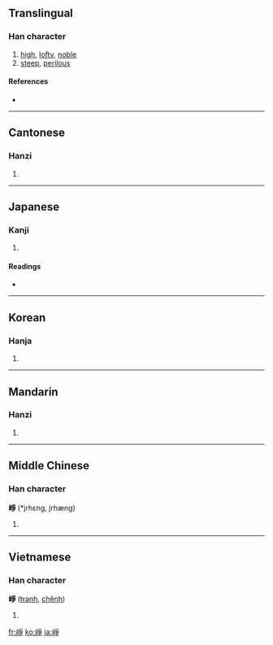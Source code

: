 {{also|峥}}
==Translingual==

===Han character===
{{Han char|rn=46|rad=山|as=08|sn=11|four=2275<sub>7</sub>|canj=山月尸木 (UBSD)}}

# [[high]], [[lofty]], [[noble]]
# [[steep]], [[perilous]]

====References====
* {{Han ref|kx=0314.320|dkj=08203|dj=0615.170|hdz=10780.220|uh=5D22|ud=23842|bh=B157|bd=45399}}

----

==Cantonese==

===Hanzi===
{{yue-hanzi|jyut=|y=jang1|sim=峥}}

# {{defn|Cantonese}}

----

==Japanese==

===Kanji===
{{ja-kanji|grade=|rs=山08}}

# {{defn|Japanese}}

====Readings====
* {{ja-readings|on=[[そう]] (sō)|kun=}}

----

==Korean==

===Hanja===
{{ko-hanja|hangeul=쟁|rv=jaeng|mr=chaeng}}

# {{defn|Korean}}

----

==Mandarin==

===Hanzi===
{{cmn-hanzi|sim=峥|pin=[[zhēng]] ([[zheng1]])|wg=cheng<sup>1</sup>}}

# {{defn|Mandarin}}

----

==Middle Chinese==

===Han character===
'''崢''' (*jrhɛng, jrhæng)<!--note: asterisk indicates that this character appears more than four times in the Tang Dynasty corpus of literature-->

# {{defn|Middle Chinese}}

----

==Vietnamese==

===Han character===
'''崢''' ([[tranh]], [[chênh]])

# {{defn|Vietnamese}}

[[fr:崢]]
[[ko:崢]]
[[ja:崢]]